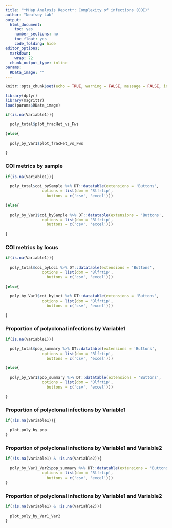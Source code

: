 ```yaml
---
title: "*MHap Analysis Report*: Complexity of infections (COI)"
author: "Neafsey Lab"
output:
  html_document:
    toc: yes
    number_sections: no
    toc_float: yes
    code_folding: hide
editor_options:
  markdown:
    wrap: 72
  chunk_output_type: inline
params:
  RData_image: ""
---
```


```r
knitr::opts_chunk$set(echo = TRUE, warning = FALSE, message = FALSE, include = TRUE)
```

```r
library(dplyr)
library(magrittr)
load(params$RData_image)

```



```r

if(is.na(Variable1)){
  
  poly_total$plot_fracHet_vs_Fws
  
}else{
  
  poly_by_Var1$plot_fracHet_vs_Fws
  
}

```

### COI metrics by sample

```r

if(is.na(Variable1)){
  
  poly_total$coi_bySample %>% DT::datatable(extensions = 'Buttons',
                options = list(dom = 'Blfrtip',
                  buttons = c('csv', 'excel')))
  
}else{
  
  poly_by_Var1$coi_bySample %>% DT::datatable(extensions = 'Buttons',
                options = list(dom = 'Blfrtip',
                  buttons = c('csv', 'excel')))
  
}
```

### COI metrics by locus

```r

if(is.na(Variable1)){
  
  poly_total$coi_byLoci %>% DT::datatable(extensions = 'Buttons',
                options = list(dom = 'Blfrtip',
                  buttons = c('csv', 'excel')))
  
}else{
  
  poly_by_Var1$coi_byLoci %>% DT::datatable(extensions = 'Buttons',
                options = list(dom = 'Blfrtip',
                  buttons = c('csv', 'excel')))
  
}
```

### Proportion of polyclonal infections by Variable1

```r

if(is.na(Variable1)){
  
  poly_total$pop_summary %>% DT::datatable(extensions = 'Buttons',
                options = list(dom = 'Blfrtip',
                  buttons = c('csv', 'excel')))
  
}else{
  
  poly_by_Var1$pop_summary %>% DT::datatable(extensions = 'Buttons',
                options = list(dom = 'Blfrtip',
                  buttons = c('csv', 'excel')))
  
}
```

### Proportion of polyclonal infections by Variable1

```r
if(!is.na(Variable1)){
  
  plot_poly_by_pop
}

```

### Proportion of polyclonal infections by Variable1 and Variable2

```r
if(!is.na(Variable1) & !is.na(Variable2)){
  
  poly_by_Var1_Var2$pop_summary %>% DT::datatable(extensions = 'Buttons',
                options = list(dom = 'Blfrtip',
                  buttons = c('csv', 'excel')))
}
```

### Proportion of polyclonal infections by Variable1 and Variable2

```r

if(!is.na(Variable1) & !is.na(Variable2)){
  
  plot_poly_by_Var1_Var2
}

```




